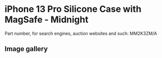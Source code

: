 
# iPhone 13 Pro Silicone Case with MagSafe - Midnight

Part number, for search engines, auction websites and such: MM2K3ZM/A

## Image gallery

<div style={{ width: "768px" }}>
  <GalleryComponent
    images={[
      {
        original: "/everysource/MM2K3.png",
        thumbnail: "/everypreview/MM2K3.png",
      },
      {
        original: "/everysource/MM2K3_AV1.png",
        thumbnail: "/everypreview/MM2K3_AV1.png",
      },
      {
        original: "/everysource/MM2K3_AV2.png",
        thumbnail: "/everypreview/MM2K3_AV2.png",
      },
      {
        original: "/everysource/MM2K3_AV3.png",
        thumbnail: "/everypreview/MM2K3_AV3.png",
      },
      {
        original: "/everysource/MM2K3_AV4.png",
        thumbnail: "/everypreview/MM2K3_AV4.png",
      },
      {
        original: "/everysource/MM2K3_AV5.png",
        thumbnail: "/everypreview/MM2K3_AV5.png",
      },
      {
        original: "/everysource/MM2K3_AV6.png",
        thumbnail: "/everypreview/MM2K3_AV6.png",
      }
    ]}
  />
</div>